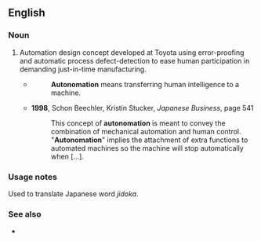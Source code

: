 ==English==

===Noun===
{{en-noun}}
# {{lb|en|manufacturing}} Automation design concept developed at Toyota using error-proofing and automatic process defect-detection to ease human participation in demanding just-in-time manufacturing.
#* {{quote-text|year=1988|author=Taiichi Ohno|title=Toyota Production System: Beyond Large-scale Production|page=121|passage='''Autonomation''' (Automation with a Human Touch)}}
#*: '''Autonomation''' means transferring human intelligence to a machine.
#* '''1998''', Schon Beechler, Kristin Stucker, ''Japanese Business'', page 541
#*: This concept of '''autonomation''' is meant to convey the combination of mechanical automation and human control.
#*: "'''Autonomation'''" implies the attachment of extra functions to automated machines so the machine will stop automatically when […].

===Usage notes===
Used to translate Japanese word ''jidoka''.

===See also===
* {{l|en|poka-yoke}}
